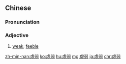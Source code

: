 {{also|虚弱}}
==Chinese==
{{zh-forms|s=虚弱}}

===Pronunciation===
{{zh-pron
|m=xūruò
|c=heoi1 joek6
|mn=kh:hi-jio̍k/qz:hir-lio̍k/xm:hu-lio̍k/tp:hi-lio̍k/zz:hi-jia̍k/twvk:hu-jio̍k
|cat=a
}}

===Adjective===
{{zh-adj}}

# {{lb|zh|Advanced Mandarin}} [[weak]]; [[feeble]]

[[zh-min-nan:虛弱]]
[[ko:虛弱]]
[[hu:虛弱]]
[[mg:虛弱]]
[[ja:虛弱]]
[[chr:虛弱]]